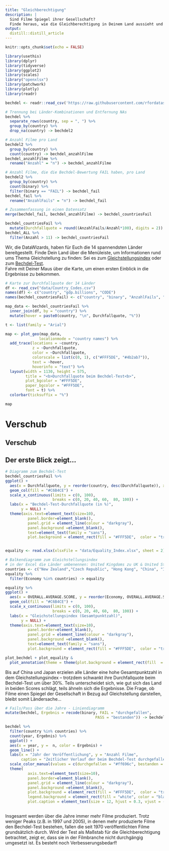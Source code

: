 ```yaml
---
title: "Gleichberechtigung"
description: |
  Sind Filme Spiegel ihrer Gesellschaft?  
  Finde heraus, wie die Gleichberechtigung in Deinem Land aussieht und ob sie sich in der Filmwelt widerspiegelt!
output:
  distill::distill_article
---
```


```r
knitr::opts_chunk$set(echo = FALSE)

library(usethis)
library(dplyr)
library(tidyverse)
library(ggplot2)
library(scales)
library("openxlsx")
library(patchwork)
library(plotly)
library(readr)

bechdel <- readr::read_csv('https://raw.githubusercontent.com/rfordatascience/tidytuesday/master/data/2021/2021-03-09/movies.csv')
```

```r
# Trennung bei Länder-Kombinationen und Entfernung NAs
bechdel %>%
  separate_rows(country, sep = ", ") %>%
  group_by(country) %>%
  drop_na(country) -> bechdel2

# Anzahl Filme pro Land
bechdel2 %>%
  group_by(country) %>%
  count(country) -> bechdel_anzahlFilme
bechdel_anzahlFilme %>%
  rename("Anzahl" = "n") -> bechdel_anzahlFilme

# Anzahl Filme, die die Bechdel-Bewertung FAIL haben, pro Land
bechdel2 %>%
  group_by(country) %>%
  count(binary) %>%
  filter(binary == "FAIL") -> bechdel_fail
bechdel_fail %>%
  rename("AnzahlFails" = "n") -> bechdel_fail

# Zusammenfassung in einen Datensatz
merge(bechdel_fail, bechdel_anzahlFilme) -> bechdel_countriesFail

bechdel_countriesFail %>%
  mutate(Durchfallquote = round((AnzahlFails/Anzahl*100), digits = 2)) -> bechdel_ALL
bechdel_ALL %>%
  filter(Anzahl > 11) -> bechdel_countriesFail
```


Wir, die DataWizards, haben für Euch die 14 spannendsten Länder bereitgestellt. Finde Dein Land über die Menüleiste, um Informationen rund ums Thema Gleichstellung zu finden: Sei es zum [Gleichstellungsindex](Hintergrundinfos.html) oder zum [Bechdel-Test](Hintergrundinfos.html).  
Fahre mit Deiner Maus über die Karte, um einen ersten Einblick in die Ergebnisse zu bekommen.

```r
# Karte zur Durchfallquote der 14 Länder
df <- read_csv("data/Country_Codes.csv")
names(df) <- c("country", "gdp.billions", "CODE")
names(bechdel_countriesFail) <- c("country", "binary", "AnzahlFails", "Anzahl", "Durchfallquote")

map_data <- bechdel_countriesFail %>%
  inner_join(df, by = "country") %>%
  mutate(hover = paste0(country, "\n", Durchfallquote, "%"))

t <- list(family = "Arial")

map <- plot_geo(map_data,
               locationmode = "country names") %>%
  add_trace(locations = ~country,
            z = ~Durchfallquote,
            color = ~Durchfallquote,
            colorscale = list(c(0, 1), c("#FFF5DE", "#4b2ab7")),
            text = ~hover,
            hoverinfo = "text") %>% 
  layout(width = 1130, height = 575,
         title = "<b>Durchfallquote beim Bechdel-Test<b>",
         plot_bgcolor = "#FFF5DE",
         paper_bgcolor = "#FFF5DE",
         font = t) %>%
  colorbar(ticksuffix = "%") 

map
```
  
# Verschub
## Verschub

## Der erste Blick zeigt...
  
```r
# Diagramm zum Bechdel-Test
bechdel_countriesFail %>%
ggplot() +
  aes(x = Durchfallquote, y = reorder(country, desc(Durchfallquote)), xmin = 0, xmax = 100) +
  geom_col(fill = "#C6B4CE") +
  scale_x_continuous(limits = c(0, 100), 
                     breaks = c(0, 20, 40, 60,  80, 100)) +
  labs(x = "Bechdel-Test-Durchfallquote (in %)",
       y = NULL) +
  theme(axis.text=element_text(size=10),
          panel.border=element_blank(),
          panel.grid = element_line(colour = "darkgray"),
          panel.background =element_blank(),
          text=element_text(family = "sans"),
          plot.background = element_rect(fill = "#FFF5DE",  color = "transparent")) -> plot_bechdel


equality <- read.xlsx(xlsxFile = "data/Equality_Index.xlsx", sheet = 2)

# Balkendiagramm zum Gleichstellungsindex
# in der Excel die Länder umbenennen: United Kingdoms zu UK & United States zu USA
countries <- c("New Zealand","Czech Republic", "Hong Kong", "China", "Italy", "Japan", "Ireland", "USA", "France", "Germany", "UK", "Canada", "Spain", "Australia")
equality %>%
  filter(Economy %in% countries) -> equality

equality %>%
ggplot() +
  aes(x = OVERALL.AVERAGE.SCORE, y = reorder(Economy, OVERALL.AVERAGE.SCORE), xmin = 0, xmax = 100) +
  geom_col(fill = "#C6B4CE") +
  scale_x_continuous(limits = c(0, 100), 
                     breaks = c(0, 20, 40, 60,  80, 100)) +
  labs(x = "Gleichstellungsindex (Gesamtpunktzahl)",
       y = NULL) +
  theme(axis.text=element_text(size=10),
          panel.border=element_blank(),
          panel.grid = element_line(colour = "darkgray"),
          panel.background =element_blank(),
          text=element_text(family = "sans"),
          plot.background = element_rect(fill = "#FFF5DE",  color = "transparent")) -> plot_equality

plot_bechdel + plot_equality &
  plot_annotation(theme = theme(plot.background = element_rect(fill  = "#FFF5DE",  color = "transparent", size = 0)))
```

Bis auf China und Japan erzielen alle Länder eine hohe Gesamtpunktzahl in dem Gleichstellungsindex – trotzdem schwankt ihre Durchfallquote beim Bechdel-Test um über 30%. Teils unterscheidet sich, wie gut sich das Land in beiden Scores schlägt, teils ähneln sich die Ergebnisse. Die Frage, ob Filme einen Spiegel der Gesellschaft in Bezug auf Gleichstellung darstellen, bleibt somit Ländersache...

```r
# Fails/Pass über die Jahre - Liniendiagramm
mutate(bechdel, Ergebnis = recode(binary, FAIL = "durchgefallen",
                                        PASS = "bestanden")) -> bechdel

bechdel %>% 
  filter(country %in% countries) %>%
  count(year, Ergebnis) %>%
  ggplot() +
  aes(x = year, y =  n, color = Ergebnis) +
  geom_line() +
  labs(x = "Jahr der Veröffentlichung", y = "Anzahl Filme",
       caption = "Zeitlicher Verlauf der beim Bechdel-Test durchgefallenen vs. bestandenen Filme") +
  scale_color_manual(values = c(durchgefallen = "#ff696c", bestanden = "#6488e8")) +
  theme(
          axis.text=element_text(size=10),    
          panel.border=element_blank(),
          panel.grid = element_line(colour = "darkgray"),
          panel.background =element_blank(),
          plot.background = element_rect(fill = "#FFF5DE",  color = "transparent"),
          legend.background = element_rect(fill = "white", color = "black"),
          plot.caption = element_text(size = 12, hjust = 0.3, vjust = -1))
  

```
Insgesamt werden über die Jahre immer mehr Filme produziert. Trotz weniger Peaks (z.B. in 1997 und 2005), in denen mehr produzierte Filme den Bechdel-Test bestehen, fallen die seit 1970 veröffentlichten Filme grundsätzlich durch. Wird der Test als Maßstab für die Gleichberechtigung betrachtet, zeigt er, dass sie in der Filmbranche nicht durchgängig umgesetzt ist. Es besteht noch Verbesserungsbedarf!
